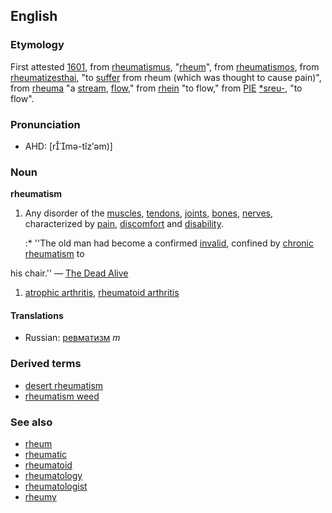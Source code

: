 ==English==
===Etymology===
First attested [[w:1601|1601]], from {{L.}} [[rheumatismus]], "[[rheum]]", from {{Gr.}} [[rheumatismos]], from [[rheumatizesthai]], "to [[suffer]] from rheum (which was thought to cause pain)", from {{Gk.}} [[rheuma]] "a [[stream]], [[flow]]," from [[rhein]] "to flow," from [[PIE]] [[*sreu-]], "to flow".

===Pronunciation===
*AHD: [rmə-tĭz′əm)]

===Noun===
'''rheumatism'''
#Any disorder of the [[muscle]]s, [[tendon]]s, [[joint]]s, [[bone]]s, [[nerve]]s, characterized by [[pain]], [[discomfort]] and [[disability]].
#:* ''The old man had become a confirmed [[invalid]], confined by [[chronic]] [[rheumatism]] to
his chair.'' &mdash; [[w:The Dead Alive|The Dead Alive]]
#[[atrophic arthritis]], [[rheumatoid arthritis]]

====Translations====
*Russian: [[ревматизм]] ''m''
===Derived terms===
*[[desert rheumatism]]
*[[rheumatism weed]]

===See also===
*[[rheum]]
*[[rheumatic]]
*[[rheumatoid]]
*[[rheumatology]]
*[[rheumatologist]]
*[[rheumy]]